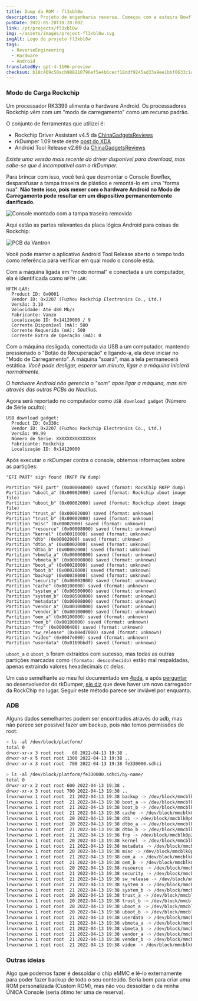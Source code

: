 ```yaml
---
title: Dump da ROM - fl3xbl0w
description: Projeto de engenharia reversa. Começou com a esteira Bowflex Treadmill 22, mas acabou se generalizando para qualquer máquina com Android vendida pela Nautilus Inc. (Nautilus, Bowflex, Schwinn).
pubDate: 2022-05-28T10:28:00Z
link: /pt/projects/fl3xbl0w
img: ~/assets/images/project-fl3xbl0w.svg
imgAlt: Logo do projeto fl3xbl0w
tags:
  - ReverseEngineering
  - Hardware
  - Android
translatedBy: gpt-4-1106-preview
checksum: b18c469c50acb988210796ef5e4b6cecf18ddf9245ad33a9ee1bbf0633c1c4ca
---
```



### Modo de Carga Rockchip

Um processador RK3399 alimenta o hardware Android. Os processadores Rockchip vêm com um "modo de carregamento" como um recurso padrão.

O conjunto de ferramentas que utilizei é:

- Rockchip Driver Assistant v4.5 da [ChinaGadgetsReviews](https://chinagadgetsreviews.com/?s=Rockchip+Driver+Assistant)
- rkDumper 1.09 teste deste [post do XDA](https://forum.xda-developers.com/t/tool-rkdumper-utility-for-backup-firmware-of-rockchips-devices.2915363/page-9#post-84229591)
- Android Tool Release v2.69 da [ChinaGadgetsReviews](https://chinagadgetsreviews.com/?s=android+tool+release)

_Existe uma versão mais recente do driver disponível para download, mas sabe-se que é incompatível com o rkDumper._

Para brincar com isso, você terá que desmontar o Console Bowflex, desparafusar a tampa traseira de plástico e remontá-lo em uma "forma nua".
**Não tente isso, pois mexer com o hardware Android no Modo de Carregamento pode resultar em um dispositivo permanentemente danificado.**

<Image src={ConsoleMounted} alt="Console montado com a tampa traseira removida" format="webp" />

Aqui estão as partes relevantes da placa lógica Android para coisas de Rockchip:

<Image src={VantronPCB} alt="PCB da Vantron" format="webp" />

Você pode manter o aplicativo Android Tool Release aberto o tempo todo como referência para verificar em qual modo o console está.

Com a máquina ligada em "modo normal" e conectada a um computador, ela é identificada como `NFTM-LAR`:

```
NFTM-LAR:
  Product ID: 0x0001
  Vendor ID: 0x2207 (Fuzhou Rockchip Electronics Co., Ltd.)
  Versão: 3.10
  Velocidade: Até 480 Mb/s
  Fabricante: Vanzo
  Localização ID: 0x14120000 / 9
  Corrente Disponível (mA): 500
  Corrente Requerida (mA): 500
  Corrente Extra de Operação (mA): 0
```

Com a máquina desligada, conectada via USB a um computador, mantendo pressionado o "Botão de Recuperação" e ligando-a, ela deve iniciar no "Modo de Carregamento". A máquina "soará", mas a tela permanecerá estática. _Você pode desligar, esperar um minuto, ligar e a máquina iniciará normalmente._

_O hardware Android não gerencia o "som" após ligar a máquina, mas sim através das outras PCBs da Nautilus._

Agora será reportado no computador como `USB download gadget` (Número de Série oculto):

```
USB download gadget:
  Product ID: 0x330c
  Vendor ID: 0x2207 (Fuzhou Rockchip Electronics Co., Ltd.)
  Versão: 99.99
  Número de Série: XXXXXXXXXXXXXXX
  Fabricante: Rockchip
  Localização ID: 0x14120000
```

Após executar o rkDumper contra o console, obtemos informações sobre as partições:

```
"EFI PART" sign found (RKFP FW dump)

Partition "EFI_part" (0x00004000) saved (format: RockChip RKFP dump)
Partition "uboot_a" (0x00002000) saved (format: Rockchip uboot image file)
Partition "uboot_b" (0x00002000) saved (format: Rockchip uboot image file)
Partition "trust_a" (0x00002000) saved (format: unknown)
Partition "trust_b" (0x00002000) saved (format: unknown)
Partition "misc" (0x00002000) saved (format: unknown)
Partition "resource" (0x00008000) saved (format: unknown)
Partition "kernel" (0x00010000) saved (format: unknown)
Partition "dtb" (0x00002000) saved (format: unknown)
Partition "dtbo_a" (0x00002000) saved (format: unknown)
Partition "dtbo_b" (0x00002000) saved (format: unknown)
Partition "vbmeta_a" (0x00000800) saved (format: unknown)
Partition "vbmeta_b" (0x00000800) saved (format: unknown)
Partition "boot_a" (0x00020000) saved (format: unknown)
Partition "boot_b" (0x00020000) saved (format: unknown)
Partition "backup" (0x00038000) saved (format: unknown)
Partition "security" (0x00002000) saved (format: unknown)
Partition "cache" (0x00100000) saved (format: unknown)
Partition "system_a" (0x00500000) saved (format: unknown)
Partition "system_b" (0x00500000) saved (format: unknown)
Partition "metadata" (0x00008000) saved (format: unknown)
Partition "vendor_a" (0x00100000) saved (format: unknown)
Partition "vendor_b" (0x00100000) saved (format: unknown)
Partition "oem_a" (0x00100000) saved (format: unknown)
Partition "oem_b" (0x00100000) saved (format: unknown)
Partition "frp" (0x00000400) saved (format: unknown)
Partition "sw_release" (0x00ed7000) saved (format: unknown)
Partition "video" (0x0047e000) saved (format: unknown)
Partition "userdata" (0x0169bbdf) saved (format: unknown)
```

`uboot_a` e `uboot_b` foram extraídos com sucesso, mas todas as outras partições marcadas como `(formato: desconhecido)` estão mal respaldadas, apenas extraindo valores hexadecimais `CC` delas.

Um caso semelhante ao meu foi documentado em [4pda](https://4pda.to/forum/index.php?s=&showtopic=614530&view=findpost&p=102427030), e após [perguntar](https://forum.xda-developers.com/t/tool-rkdumper-utility-for-backup-firmware-of-rockchips-devices.2915363/page-11#post-86678625) ao desenvolvedor do rkDumper, [ele diz](https://forum.xda-developers.com/t/tool-rkdumper-utility-for-backup-firmware-of-rockchips-devices.2915363/page-11#post-86687085) que deve haver um novo carregador da RockChip no lugar. Seguir este método parece ser inviável por enquanto.

### ADB

Alguns dados semelhantes podem ser encontrados através do adb, mas não parece ser possível fazer um backup, pois não temos permissões de root:

```sh
> ls -al /dev/block/platform/
total 0
drwxr-xr-x 3 root root   60 2022-04-13 19:38 .
drwxr-xr-x 5 root root 1300 2022-04-13 19:38 ..
drwxr-xr-x 3 root root  700 2022-04-13 19:38 fe330000.sdhci
```

```sh
> ls -al /dev/block/platform/fe330000.sdhci/by-name/
total 0
drwxr-xr-x 2 root root 600 2022-04-13 19:38 .
drwxr-xr-x 3 root root 700 2022-04-13 19:38 ..
lrwxrwxrwx 1 root root  21 2022-04-13 19:38 backup -> /dev/block/mmcblk0p15
lrwxrwxrwx 1 root root  21 2022-04-13 19:38 boot_a -> /dev/block/mmcblk0p13
lrwxrwxrwx 1 root root  21 2022-04-13 19:38 boot_b -> /dev/block/mmcblk0p14
lrwxrwxrwx 1 root root  21 2022-04-13 19:38 cache -> /dev/block/mmcblk0p17
lrwxrwxrwx 1 root root  20 2022-04-13 19:38 dtb -> /dev/block/mmcblk0p8
lrwxrwxrwx 1 root root  20 2022-04-13 19:38 dtbo_a -> /dev/block/mmcblk0p9
lrwxrwxrwx 1 root root  21 2022-04-13 19:38 dtbo_b -> /dev/block/mmcblk0p10
lrwxrwxrwx 1 root root  21 2022-04-13 19:38 frp -> /dev/block/mmcblk0p25
lrwxrwxrwx 1 root root  20 2022-04-13 19:38 kernel -> /dev/block/mmcblk0p7
lrwxrwxrwx 1 root root  21 2022-04-13 19:38 metadata -> /dev/block/mmcblk0p20
lrwxrwxrwx 1 root root  20 2022-04-13 19:38 misc -> /dev/block/mmcblk0p5
lrwxrwxrwx 1 root root  21 2022-04-13 19:38 oem_a -> /dev/block/mmcblk0p23
lrwxrwxrwx 1 root root  21 2022-04-13 19:38 oem_b -> /dev/block/mmcblk0p24
lrwxrwxrwx 1 root root  20 2022-04-13 19:38 resource -> /dev/block/mmcblk0p6
lrwxrwxrwx 1 root root  21 2022-04-13 19:38 security -> /dev/block/mmcblk0p16
lrwxrwxrwx 1 root root  21 2022-04-13 19:38 sw_release -> /dev/block/mmcblk0p26
lrwxrwxrwx 1 root root  21 2022-04-13 19:38 system_a -> /dev/block/mmcblk0p18
lrwxrwxrwx 1 root root  21 2022-04-13 19:38 system_b -> /dev/block/mmcblk0p19
lrwxrwxrwx 1 root root  20 2022-04-13 19:38 trust_a -> /dev/block/mmcblk0p3
lrwxrwxrwx 1 root root  20 2022-04-13 19:38 trust_b -> /dev/block/mmcblk0p4
lrwxrwxrwx 1 root root  20 2022-04-13 19:38 uboot_a -> /dev/block/mmcblk0p1
lrwxrwxrwx 1 root root  20 2022-04-13 19:38 uboot_b -> /dev/block/mmcblk0p2
lrwxrwxrwx 1 root root  21 2022-04-13 19:38 userdata -> /dev/block/mmcblk0p28
lrwxrwxrwx 1 root root  21 2022-04-13 19:38 vbmeta_a -> /dev/block/mmcblk0p11
lrwxrwxrwx 1 root root  21 2022-04-13 19:38 vbmeta_b -> /dev/block/mmcblk0p12
lrwxrwxrwx 1 root root  21 2022-04-13 19:38 vendor_a -> /dev/block/mmcblk0p21
lrwxrwxrwx 1 root root  21 2022-04-13 19:38 vendor_b -> /dev/block/mmcblk0p22
lrwxrwxrwx 1 root root  21 2022-04-13 19:38 video -> /dev/block/mmcblk0p27
```

### Outras ideias

Algo que podemos fazer é dessoldar o chip eMMC e lê-lo externamente para poder fazer backup de todo o seu conteúdo. Seria bom para criar uma ROM personalizada (Custom ROM), mas não vou dessoldar o da minha ÚNICA Console (seria ótimo ter uma de reserva).
